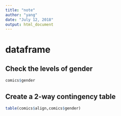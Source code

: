 ```yaml
---
title: "note"
author: "yang"
date: "July 12, 2018"
output: html_document
---
```


# dataframe
## Check the levels of gender
```r
comics$gender
```
## Create a 2-way contingency table
```r
table(comics$align,comics$gender)
```